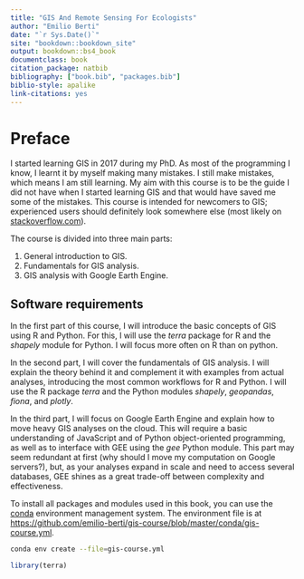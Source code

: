 ```yaml
---
title: "GIS And Remote Sensing For Ecologists"
author: "Emilio Berti"
date: "`r Sys.Date()`"
site: "bookdown::bookdown_site"
output: bookdown::bs4_book
documentclass: book
citation_package: natbib
bibliography: ["book.bib", "packages.bib"]
biblio-style: apalike
link-citations: yes
---
```


# Preface {-}

I started learning GIS in 2017 during my PhD.
As most of the programming I know, I learnt it by myself making many mistakes.
I still make mistakes, which means I am still learning.
My aim with this course is to be the guide I did not have when I started learning GIS and that would have saved me some of the mistakes.
This course is intended for newcomers to GIS; experienced users should definitely look somewhere else (most likely on [stackoverflow.com](https://stackoverflow.com)).

The course is divided into three main parts:

  1. General introduction to GIS.
  2. Fundamentals for GIS analysis.
  3. GIS analysis with Google Earth Engine.

## Software requirements {-}

In the first part of this course, I will introduce the basic concepts of GIS using R and Python.
For this, I will use the _terra_ package for R and the _shapely_ module for Python.
I will focus more often on R than on python.

In the second part, I will cover the fundamentals of GIS analysis.
I will explain the theory behind it and complement it with examples from actual analyses, introducing the most common workflows for R and Python.
I will use the R package _terra_ and the Python modules _shapely_, _geopandas_, _fiona_, and _plotly_.

In the third part, I will focus on Google Earth Engine and explain how to move heavy GIS analyses on the cloud.
This will require a basic understanding of JavaScript and of Python object-oriented programming, as well as to interface with GEE using the _gee_ Python module.
This part may seem redundant at first (why should I move my computation on Google servers?), but, as your analyses expand in scale and need to access several databases, GEE shines as a great trade-off between complexity and effectiveness.

To install all packages and modules used in this book, you can use the [conda](https://docs.conda.io/en/latest) environment management system.
The environment file is at [https://github.com/emilio-berti/gis-course/blob/master/conda/gis-course.yml](https://github.com/emilio-berti/gis-course/conda/gis-course.yml).

```bash
conda env create --file=gis-course.yml
```

```r
library(terra)
```
